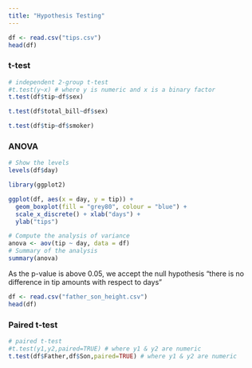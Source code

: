 ---
title: "Hypothesis Testing"
---

```{r}
df <- read.csv("tips.csv")
head(df)
```

### t-test
```{r}
# independent 2-group t-test
#t.test(y~x) # where y is numeric and x is a binary factor
t.test(df$tip~df$sex)
```
```{r}
t.test(df$total_bill~df$sex)
```

```{r}
t.test(df$tip~df$smoker)
```

### ANOVA
```{r}
# Show the levels
levels(df$day)
```


```{r}
library(ggplot2)

ggplot(df, aes(x = day, y = tip)) +
  geom_boxplot(fill = "grey80", colour = "blue") +
  scale_x_discrete() + xlab("days") +
  ylab("tips")
```

```{r}
# Compute the analysis of variance
anova <- aov(tip ~ day, data = df)
# Summary of the analysis
summary(anova)
```
As the p-value is above 0.05, we accept the null hypothesis "there is no difference in tip amounts with respect to days"

```{r}
df <- read.csv("father_son_height.csv")
head(df)
```


### Paired t-test
```{r}
# paired t-test
#t.test(y1,y2,paired=TRUE) # where y1 & y2 are numeric
t.test(df$Father,df$Son,paired=TRUE) # where y1 & y2 are numeric

```

